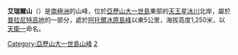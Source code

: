 {{unreferenced|time=2016-06-03T12:06:36+00:00}}
{{coord|71|22|S|68|40|W|display=title}}

'''艾瑞爾山'''（{{lang-en|Mount Ariel}}）是[[南極洲|南極洲]]的山峰，位於[[亞歷山大一世島|亞歷山大一世島]]東部的[[天王星冰川|天王星冰川]]北岸，屬於[[普拉尼特高地|普拉尼特高地]]的一部分，處於[[阿托爾冰原島峰|阿托爾冰原島峰]]以東5公里，海拔高度1,250米，以[[天衛一|天衛一]]命名。

{{DEFAULTSORT:Mount Ariel}}
[[Category:亞歷山大一世島山峰|Category:亞歷山大一世島山峰]]
[[Category:海拔1000公尺至1999公尺的南極洲山峰|2]]


{{AlexanderIsland-geo-stub}}